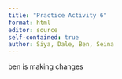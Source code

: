 ```yaml
---
title: "Practice Activity 6"
format: html
editor: source
self-contained: true
author: Siya, Dale, Ben, Seina
---
```

ben is making changes